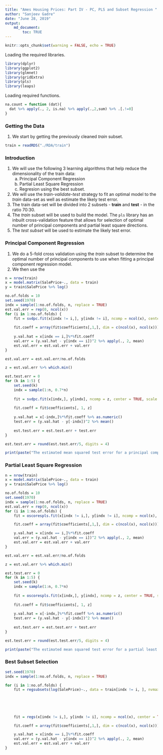 ```yaml
---
title: "Ames Housing Prices: Part IV - PC, PLS and Subset Regression "
author: "Sanjeev Gadre"
date: "June 28, 2019"
output: 
    md_document:
        toc: TRUE
---
```


```r
knitr::opts_chunk$set(warning = FALSE, echo = TRUE)
```

Loading the required libraries.

```r
library(dplyr)
library(ggplot2)
library(glmnet)
library(gridExtra)
library(pls)
library(leaps)

```

Loading required functions.

```r
na.count = function (dat){
  dat %>% apply(., 2, is.na) %>% apply(.,2,sum) %>% .[.!=0]
}

```

### Getting the Data

1.  We start by getting the previously cleaned *train* subset.

```r
train = readRDS("./RDA/train")

```

### Introduction

1.  We will use the following 3 learning algorithms that help reduce the dimensionality of the train data:
    a.  Principal Component Regression
    b.  Partial Least Square Regression
    c.  Regresion using the best subset.
2.  We will use the *train-validate-test* strategy to fit an optimal model to the *train* data-set as well as estimate the likely test error.
3.  The train data-set will be divided into 2 subsets - **train** and **test** - in the ratio 70:30.
4.  The *train* subset will be used to build the model. The `pls` library has an inbuilt cross-validation feature that allows for selection of optimal number of principal components and partial least square directions.
5.  The *test subset* will be used to estimate the likely test error.

### Principal Component Regression

1.  We do a 5-fold cross validation using the *train* subset to determine the optimal number of principal components to use when fitting a principal component regression model.
2.  We then use the 

```r
n = nrow(train)
x = model.matrix(SalePrice~., data = train)
y = train$SalePrice %>% log()

no.of.folds = 10
set.seed(1970)
indx = sample(1:no.of.folds, n, replace = TRUE)
est.val.err = rep(0, ncol(x))
for (i in 1:no.of.folds) {
    fit = svdpc.fit(x[indx != i,], y[indx != i], ncomp = ncol(x), center = TRUE, scale = TRUE, stripped = TRUE)
    
    fit.coeff = array(fit$coefficients[,1,], dim = c(ncol(x), ncol(x)))
    
    y.val.hat = x[indx == i,]%*%fit.coeff
    val.err = (y.val.hat - y[indx == i])^2 %>% apply(., 2, mean)
    est.val.err = est.val.err + val.err
}

est.val.err = est.val.err/no.of.folds

z = est.val.err %>% which.min()

est.test.err = 0
for (k in 1:5) {
    set.seed(k)
    indx = sample(1:n, 0.7*n)
    
    fit = svdpc.fit(x[indx,], y[indx], ncomp = z, center = TRUE, scale = TRUE, stripped = TRUE)
    
    fit.coeff = fit$coefficients[, 1, z]
    
    y.val.hat = x[-indx,]%*%fit.coeff %>% as.numeric()
    test.err = (y.val.hat - y[-indx])^2 %>% mean()
    
    est.test.err = est.test.err + test.err
}

est.test.err = round(est.test.err/5, digits = 4)

print(paste("The estimated mean squared test error for a principal component regression model =", est.test.err))

```

### Partial Least Square Regression

```r
n = nrow(train)
x = model.matrix(SalePrice~., data = train)
y = train$SalePrice %>% log()

no.of.folds = 10
set.seed(1970)
indx = sample(1:no.of.folds, n, replace = TRUE)
est.val.err = rep(0, ncol(x))
for (i in 1:no.of.folds) {
    fit = oscorespls.fit(x[indx != i,], y[indx != i], ncomp = ncol(x), center = TRUE, stripped = TRUE)

    fit.coeff = array(fit$coefficients[,1,], dim = c(ncol(x), ncol(x)))

    y.val.hat = x[indx == i,]%*%fit.coeff
    val.err = (y.val.hat - y[indx == i])^2 %>% apply(., 2, mean)
    est.val.err = est.val.err + val.err
}

est.val.err = est.val.err/no.of.folds

z = est.val.err %>% which.min()

est.test.err = 0
for (k in 1:5) {
    set.seed(k)
    indx = sample(1:n, 0.7*n)
    
    fit = oscorespls.fit(x[indx,], y[indx], ncomp = z, center = TRUE, stripped = TRUE)
    
    fit.coeff = fit$coefficients[, 1, z]
    
    y.val.hat = x[-indx,]%*%fit.coeff %>% as.numeric()
    test.err = (y.val.hat - y[-indx])^2 %>% mean()
    
    est.test.err = est.test.err + test.err
}

est.test.err = round(est.test.err/5, digits = 4)

print(paste("The estimated mean squared test error for a partial least square regression model =", est.test.err))
```

### Best Subset Selection

```r
set.seed(1970)
indx = sample(1:no.of.folds, n, replace = TRUE)

for (i in 1:no.of.folds) {
    fit = regsubsets(log(SalePrice)~., data = train[indx != i, ], nvmax = p, really.big = TRUE)
    
    
    
    
    
    fit = regs(x[indx != i,], y[indx != i], ncomp = ncol(x), center = TRUE, stripped = TRUE)

    fit.coeff = array(fit$coefficients[,1,], dim = c(ncol(x), ncol(x)))

    y.val.hat = x[indx == i,]%*%fit.coeff
    val.err = (y.val.hat - y[indx == i])^2 %>% apply(., 2, mean)
    est.val.err = est.val.err + val.err
}

```

